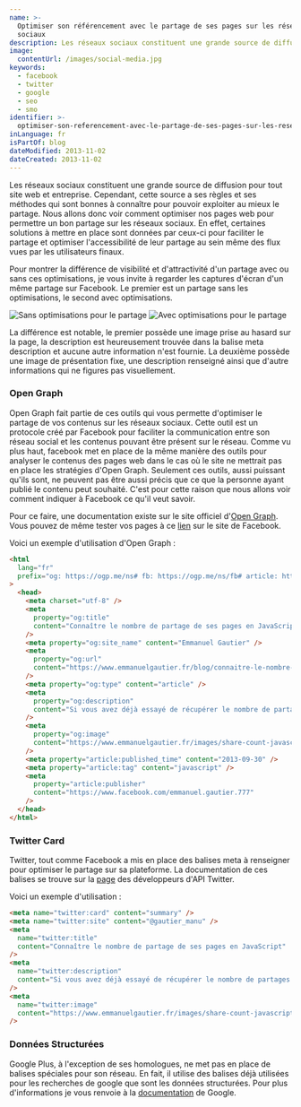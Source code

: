 ```yaml
---
name: >-
  Optimiser son référencement avec le partage de ses pages sur les réseaux
  sociaux
description: Les réseaux sociaux constituent une grande source de diffusion pour tout site web et entreprise. Cependant, cette source a ses règles et ses méthodes qui sont bonnes à connaître pour pouvoir exploiter au mieux le partage. Nous allons donc voir comment optimiser nos pages web pour permettre un bon partage sur les réseaux sociaux.
image:
  contentUrl: /images/social-media.jpg
keywords:
  - facebook
  - twitter
  - google
  - seo
  - smo
identifier: >-
  optimiser-son-referencement-avec-le-partage-de-ses-pages-sur-les-reseaux-sociaux
inLanguage: fr
isPartOf: blog
dateModified: 2013-11-02
dateCreated: 2013-11-02
---
```


Les réseaux sociaux constituent une grande source de diffusion pour tout site web et entreprise. Cependant, cette source a ses règles et ses méthodes qui sont bonnes à connaître pour pouvoir exploiter au mieux le partage. Nous allons donc voir comment optimiser nos pages web pour permettre un bon partage sur les réseaux sociaux. En effet, certaines solutions à mettre en place sont données par ceux-ci pour faciliter le partage et optimiser l'accessibilité de leur partage au sein même des flux vues par les utilisateurs finaux.

Pour montrer la différence de visibilité et d'attractivité d'un partage avec ou sans ces optimisations, je vous invite à regarder les captures d'écran d'un même partage sur Facebook. Le premier est un partage sans les optimisations, le second avec optimisations.

![Sans optimisations pour le partage](/images/optimiser-partage-social-1.jpg)
![Avec optimisations pour le partage](/images/optimiser-partage-social-2.jpg)

La différence est notable, le premier possède une image prise au hasard sur la page, la description est heureusement trouvée dans la balise meta description et aucune autre information n'est fournie. La deuxième possède une image de présentation fixe, une description renseigné ainsi que d'autre informations qui ne figures pas visuellement.

### Open Graph

Open Graph fait partie de ces outils qui vous permette d'optimiser le partage de vos contenus sur les réseaux sociaux. Cette outil est un protocole créé par Facebook pour faciliter la communication entre son réseau social et les contenus pouvant être présent sur le réseau. Comme vu plus haut, facebook met en place de la même manière des outils pour analyser le contenus des pages web dans le cas où le site ne mettrait pas en place les stratégies d'Open Graph. Seulement ces outils, aussi puissant qu'ils sont, ne peuvent pas être aussi précis que ce que la personne ayant publié le contenu peut souhaité. C'est pour cette raison que nous allons voir comment indiquer à Facebook ce qu'il veut savoir.

Pour ce faire, une documentation existe sur le site officiel d'[Open Graph](https://ogp.me/). Vous pouvez de même tester vos pages à ce [lien](https://developers.facebook.com/tools/debug/) sur le site de Facebook.

Voici un exemple d'utilisation d'Open Graph :

```html
<html
  lang="fr"
  prefix="og: https://ogp.me/ns# fb: https://ogp.me/ns/fb# article: https://ogp.me/ns/article#"
>
  <head>
    <meta charset="utf-8" />
    <meta
      property="og:title"
      content="Connaître le nombre de partage de ses pages en JavaScript"
    />
    <meta property="og:site_name" content="Emmanuel Gautier" />
    <meta
      property="og:url"
      content="https://www.emmanuelgautier.fr/blog/connaitre-le-nombre-de-partage-de-ses-pages-en-javascript"
    />
    <meta property="og:type" content="article" />
    <meta
      property="og:description"
      content="Si vous avez déjà essayé de récupérer le nombre de partages de vos pages via uniquement JavaScript, vous avez sûrement dû vous rendre compte que l'affaire n'était aisée. "
    />
    <meta
      property="og:image"
      content="https://www.emmanuelgautier.fr/images/share-count-javascript.jpg"
    />
    <meta property="article:published_time" content="2013-09-30" />
    <meta property="article:tag" content="javascript" />
    <meta
      property="article:publisher"
      content="https://www.facebook.com/emmanuel.gautier.777"
    />
  </head>
</html>
```

### Twitter Card

Twitter, tout comme Facebook a mis en place des balises meta à renseigner pour optimiser le partage sur sa plateforme. La documentation de ces balises se trouve sur la [page](https://dev.twitter.com/docs/cards) des développeurs d'API Twitter.

Voici un exemple d'utilisation :

```html
<meta name="twitter:card" content="summary" />
<meta name="twitter:site" content="@gautier_manu" />
<meta
  name="twitter:title"
  content="Connaître le nombre de partage de ses pages en JavaScript"
/>
<meta
  name="twitter:description"
  content="Si vous avez déjà essayé de récupérer le nombre de partages de vos pages via uniquement JavaScript, vous avez sûrement dû vous rendre compte que l'affaire n'était aisée."
/>
<meta
  name="twitter:image"
  content="https://www.emmanuelgautier.fr/images/share-count-javascript.jpg"
/>
```

### Données Structurées

Google Plus, à l'exception de ses homologues, ne met pas en place de balises spéciales pour son réseau. En fait, il utilise des balises déjà utilisées pour les recherches de google que sont les données structurées. Pour plus d'informations je vous renvoie à la [documentation](https://support.google.com/webmasters/answer/99170?hl=en&ref_topic=1088472) de Google.
